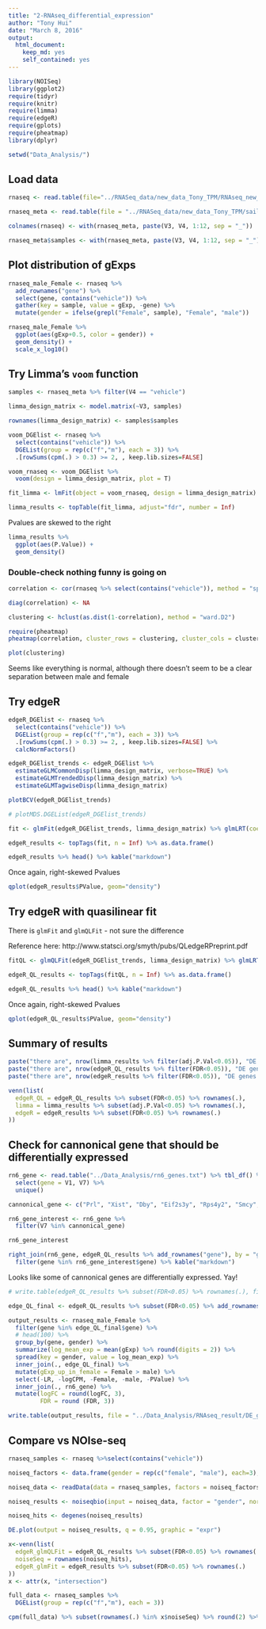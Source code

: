 ```yaml
---
title: "2-RNAseq_differential_expression"
author: "Tony Hui"
date: "March 8, 2016"
output: 
  html_document: 
    keep_md: yes
    self_contained: yes
---
```


```r
library(NOISeq)
library(ggplot2)
require(tidyr)
require(knitr)
require(limma)
require(edgeR)
require(gplots)
require(pheatmap)
library(dplyr)
```

```r
setwd("Data_Analysis/")
```

## Load data

```r
rnaseq <- read.table(file="../RNASeq_data/new_data_Tony_TPM/RNAseq_new_merged_raw.txt", header = TRUE, stringsAsFactors = FALSE)

rnaseq_meta <- read.table(file = "../RNASeq_data/new_data_Tony_TPM/sailfish_file_table.txt", stringsAsFactors = FALSE)

colnames(rnaseq) <- with(rnaseq_meta, paste(V3, V4, 1:12, sep = "_"))

rnaseq_meta$samples <- with(rnaseq_meta, paste(V3, V4, 1:12, sep = "_"))
```

## Plot distribution of gExps

```r
rnaseq_male_Female <- rnaseq %>%
  add_rownames("gene") %>%
  select(gene, contains("vehicle")) %>%
  gather(key = sample, value = gExp, -gene) %>%
  mutate(gender = ifelse(grepl("Female", sample), "Female", "male"))

rnaseq_male_Female %>% 
  ggplot(aes(gExp+0.5, color = gender)) +
  geom_density() +
  scale_x_log10()
```

## Try Limma's `voom` function

```r
samples <- rnaseq_meta %>% filter(V4 == "vehicle")

limma_design_matrix <- model.matrix(~V3, samples)

rownames(limma_design_matrix) <- samples$samples

voom_DGElist <- rnaseq %>%
  select(contains("vehicle")) %>%
  DGEList(group = rep(c("f","m"), each = 3)) %>%
  .[rowSums(cpm(.) > 0.3) >= 2, , keep.lib.sizes=FALSE]

voom_rnaseq <- voom_DGElist %>%
  voom(design = limma_design_matrix, plot = T)

fit_limma <- lmFit(object = voom_rnaseq, design = limma_design_matrix) %>% eBayes()

limma_results <- topTable(fit_limma, adjust="fdr", number = Inf)
```

Pvalues are skewed to the right

```r
limma_results %>% 
  ggplot(aes(P.Value)) +
  geom_density()
```

### Double-check nothing funny is going on

```r
correlation <- cor(rnaseq %>% select(contains("vehicle")), method = "spearman")

diag(correlation) <- NA

clustering <- hclust(as.dist(1-correlation), method = "ward.D2")

require(pheatmap)
pheatmap(correlation, cluster_rows = clustering, cluster_cols = clustering, display_numbers = T, color = colorRampPalette(c("#ffffb2", "#bd0026"))(9))

plot(clustering)
```

Seems like everything is normal, although there doesn't seem to be a clear separation between male and female

## Try edgeR

```r
edgeR_DGElist <- rnaseq %>%
  select(contains("vehicle")) %>%
  DGEList(group = rep(c("f","m"), each = 3)) %>%
  .[rowSums(cpm(.) > 0.3) >= 2, , keep.lib.sizes=FALSE] %>%
  calcNormFactors()

edgeR_DGElist_trends <- edgeR_DGElist %>%
  estimateGLMCommonDisp(limma_design_matrix, verbose=TRUE) %>%
  estimateGLMTrendedDisp(limma_design_matrix) %>%
  estimateGLMTagwiseDisp(limma_design_matrix)

plotBCV(edgeR_DGElist_trends)

# plotMDS.DGEList(edgeR_DGElist_trends)
```

```r
fit <- glmFit(edgeR_DGElist_trends, limma_design_matrix) %>% glmLRT(coef = 2)

edgeR_results <- topTags(fit, n = Inf) %>% as.data.frame()

edgeR_results %>% head() %>% kable("markdown")
```

Once again, right-skewed Pvalues

```r
qplot(edgeR_results$PValue, geom="density")
```

## Try edgeR with quasilinear fit

There is `glmFit` and `glmQLFit` - not sure the difference

Reference here: http://www.statsci.org/smyth/pubs/QLedgeRPreprint.pdf

```r
fitQL <- glmQLFit(edgeR_DGElist_trends, limma_design_matrix) %>% glmLRT(coef = 2)

edgeR_QL_results <- topTags(fitQL, n = Inf) %>% as.data.frame()

edgeR_QL_results %>% head() %>% kable("markdown")
```

Once again, right-skewed Pvalues

```r
qplot(edgeR_QL_results$PValue, geom="density")
```

## Summary of results

```r
paste("there are", nrow(limma_results %>% filter(adj.P.Val<0.05)), "DE genes from limma")
paste("there are", nrow(edgeR_QL_results %>% filter(FDR<0.05)), "DE genes from edgeR glmQLFit")
paste("there are", nrow(edgeR_results %>% filter(FDR<0.05)), "DE genes from edgeR glmFit")
```
```r
venn(list(
  edgeR_QL = edgeR_QL_results %>% subset(FDR<0.05) %>% rownames(.),
  limma = limma_results %>% subset(adj.P.Val<0.05) %>% rownames(.),
  edgeR = edgeR_results %>% subset(FDR<0.05) %>% rownames(.)
))
```

## Check for cannonical gene that should be differentially expressed

```r
rn6_gene <- read.table("../Data_Analysis/rn6_genes.txt") %>% tbl_df() %>%
  select(gene = V1, V7) %>% 
  unique()

cannonical_gene <- c("Prl", "Xist", "Dby", "Eif2s3y", "Rps4y2", "Smcy", "Uty", "Eif2s3")

rn6_gene_interest <- rn6_gene %>%
  filter(V7 %in% cannonical_gene)

rn6_gene_interest
```

```r
right_join(rn6_gene, edgeR_QL_results %>% add_rownames("gene"), by = "gene")  %>%
  filter(gene %in% rn6_gene_interest$gene) %>% kable("markdown")
```

Looks like some of cannonical genes are differentially expressed. Yay!

```r
# write.table(edgeR_QL_results %>% subset(FDR<0.05) %>% rownames(.), file = "/projects/epigenomics/users/thui/stat540/methylation_data/homer/de_transcripts.txt", row.names = F, col.names = F, quote = F)
```
```r
edge_QL_final <- edgeR_QL_results %>% subset(FDR<0.05) %>% add_rownames("gene")

output_results <- rnaseq_male_Female %>% 
  filter(gene %in% edge_QL_final$gene) %>%
  # head(100) %>%
  group_by(gene, gender) %>%
  summarize(log_mean_exp = mean(gExp) %>% round(digits = 2)) %>%
  spread(key = gender, value = log_mean_exp) %>%
  inner_join(., edge_QL_final) %>%
  mutate(gExp_up_in_female = Female > male) %>%
  select(-LR, -logCPM, -Female, -male, -PValue) %>%
  inner_join(., rn6_gene) %>%
  mutate(logFC = round(logFC, 3),
         FDR = round (FDR, 3))

write.table(output_results, file = "../Data_Analysis/RNAseq_result/DE_genes/glmQLFit_DE_genes.tsv", row.names = F, col.names = T, quote = F, sep = "\t")
```

## Compare vs NOIse-seq

```r
rnaseq_samples <- rnaseq %>%select(contains("vehicle"))

noiseq_factors <- data.frame(gender = rep(c("female", "male"), each=3), row.names = colnames(rnaseq_samples))

noiseq_data <- readData(data = rnaseq_samples, factors = noiseq_factors)

noiseq_results <- noiseqbio(input = noiseq_data, factor = "gender", norm = "tmm", filter = 1)

noiseq_hits <- degenes(noiseq_results)

DE.plot(output = noiseq_results, q = 0.95, graphic = "expr")
```
```r
x<-venn(list(
  edgeR_glmQLFit = edgeR_QL_results %>% subset(FDR<0.05) %>% rownames(.),
  noiseSeq = rownames(noiseq_hits),
  edgeR_glmFit = edgeR_results %>% subset(FDR<0.05) %>% rownames(.)
))
x <- attr(x, "intersection")
```


```r
full_data <- rnaseq_samples %>%
  DGEList(group = rep(c("f","m"), each = 3))

cpm(full_data) %>% subset(rownames(.) %in% x$noiseSeq) %>% round(2) %>% kable("markdown")
```

